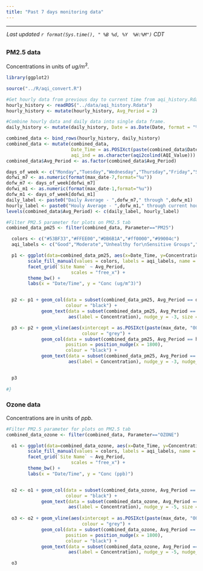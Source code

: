 ```yaml
---
title: "Past 7 days monitoring data"
---
```


<style>
  body {margin-left: 0px;}
  .main-container {max-width: 1350px;}
</style>

<script type="text/JavaScript">
  setTimeout(function() { window.location=window.location;}, 350000);
</script>

<hr> 

<div style = "margin-left: 1px; margin-bottom: 12px; margin-top:-2px;"> 
 _Last updated `r format(Sys.time(), " %B %d, %Y  %H:%M")` CDT_
</div>

<!-- ## {.tabset .tabset-pills} -->

##  {.tabset}

### __PM2.5 data__  
Concentrations in units of  _ug/m^3^_. <br>  
```r
library(ggplot2)

source("../R/aqi_convert.R")

#Get hourly data from previous day to current time from aqi_history.Rdata file
hourly_history <- readRDS("../data/aqi_history.Rdata")
hourly_history <- mutate(hourly_history, Avg_Period = 2)

#Combine hourly data and daily data into single data frame.
daily_history <- mutate(daily_history, Date = as.Date(Date, format = "%m/%d/%y"), Time = 0, Avg_Period = 1)

combined_data <- bind_rows(hourly_history, daily_history)
combined_data <- mutate(combined_data, 
                        Date_Time = as.POSIXct(paste(combined_data$Date, combined_data$Time), format = "%Y-%m-%d %H"),
                        aqi_ind = as.character(aqi2colind(AQI_Value)))
combined_data$Avg_Period <- as.factor(combined_data$Avg_Period)

days_of_week <- c("Monday","Tuesday","Wednesday","Thursday","Friday","Saturday","Sunday")
dofwi_m7 <- as.numeric(format(max_date-7,format="%u"))
dofw_m7 <- days_of_week[dofwi_m7]
dofwi_m1 <- as.numeric(format(max_date-1,format="%u"))
dofw_m1 <- days_of_week[dofwi_m1]
daily_label <- paste0("Daily Average - ",dofw_m7," through ",dofw_m1)
hourly_label <- paste0("Houly Average - ",dofw_m1," through current hour")
levels(combined_data$Avg_Period) <- c(daily_label, hourly_label)

#Filter PM2.5 parameter for plots on PM2.5 tab
combined_data_pm25 <- filter(combined_data, Parameter=="PM25")

  colors <- c("#53BF33","#FFEE00","#DB6B1A","#ff0000","#99004c")
  aqi_labels <- c("Good","Moderate","Unhealthy for\nSensitive Groups","Unhealthy","Very Unhealthy")

  p1 <- ggplot(data=combined_data_pm25, aes(x=Date_Time, y=Concentration, fill = aqi_ind)) +
        scale_fill_manual(values = colors, labels = aqi_labels, name = "AQI") +
        facet_grid(`Site Name` ~ Avg_Period,
                        scales = "free_x") +
        theme_bw() +
        labs(x = "Date/Time", y = "Conc (ug/m^3)")


  p2 <- p1 + geom_col(data = subset(combined_data_pm25, Avg_Period == daily_label),
                      colour = "black") +
             geom_text(data = subset(combined_data_pm25, Avg_Period == daily_label),
                       aes(label = Concentration), nudge_y = -3, size = 3)

  p3 <- p2 + geom_vline(aes(xintercept = as.POSIXct(paste(max_date, "00:00"), format = "%Y-%m-%d %H")), 
                            colour = "grey") +
             geom_col(data = subset(combined_data_pm25, Avg_Period == hourly_label),
                      position = position_nudge(x = 1800),
                      colour = "black") +
             geom_text(data = subset(combined_data_pm25, Avg_Period == hourly_label),
                       aes(label = Concentration), nudge_y = -3, nudge_x = 1800, size = 2)


  p3
  
#}

```

### __Ozone data__  
Concentrations are in units of _ppb_. <br> 
```r

#Filter PM2.5 parameter for plots on PM2.5 tab
combined_data_ozone <- filter(combined_data, Parameter=="OZONE")

  o1 <- ggplot(data=combined_data_ozone, aes(x=Date_Time, y=Concentration, fill = aqi_ind)) +
        scale_fill_manual(values = colors, labels = aqi_labels, name = "AQI") +
        facet_grid(`Site Name` ~ Avg_Period,
                        scales = "free_x") +
        theme_bw() +
        labs(x = "Date/Time", y = "Conc (ppb)")


  o2 <- o1 + geom_col(data = subset(combined_data_ozone, Avg_Period == daily_label),
                      colour = "black") +
             geom_text(data = subset(combined_data_ozone, Avg_Period == daily_label),
                       aes(label = Concentration), nudge_y = -5, size = 3)
        
  o3 <- o2 + geom_vline(aes(xintercept = as.POSIXct(paste(max_date, "00:00"), format = "%Y-%m-%d %H")), 
                            colour = "grey") +
             geom_col(data = subset(combined_data_ozone, Avg_Period == hourly_label),
                      position = position_nudge(x = 1800),
                      colour = "black") +
             geom_text(data = subset(combined_data_ozone, Avg_Period == hourly_label),
                       aes(label = Concentration), nudge_y = -5, nudge_x = 1800, size = 2)

  o3
```